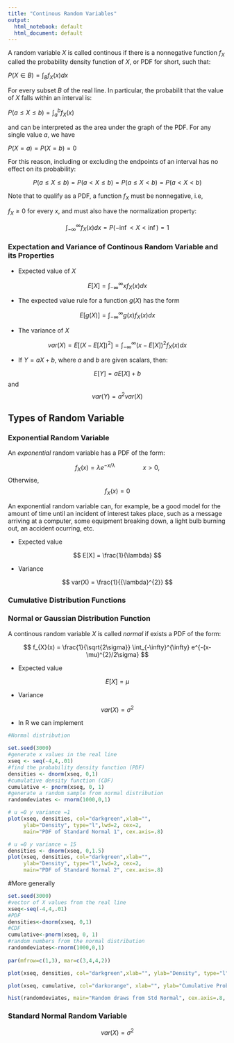 ```yaml
---
title: "Continous Random Variables"
output:
  html_notebook: default
  html_document: default
---
```


A random variable $X$ is called continous if there is a nonnegative function $f_{X}$ called the probability density function of $X$, or PDF for short, such that:

$P(X \in  B ) = \int_{B} f_{X}(x)dx$

For every subset $B$ of the real line. In particular, the probabilit that the value of $X$ falls within an interval is:

$P(a \leq X \leq b ) = \int_{a}^{b} f_{X}(x)$ 

and can be interpreted as the area under the graph of the PDF. For any single value $a$, we have 

$P(X=a)=P(X=b)=0$

For this reason, including or excluding the endpoints of an interval has no effect on its probability:

$$P(a \leq X \leq b ) =  P(a < X \leq b ) = P(a \leq X < b ) = P(a< X < b )$$ 

Note that to qualify as a PDF, a function $f_{X}$ must be nonnegative, i.e,

$f_{X} \geq 0$ for every $x$, and must also have the normalization property:


$$\int_{-\infty}^{\infty} f_{X}(x)dx = P(-\inf<X<\inf)=1$$ 


### Expectation and Variance of Continous Random Variable and its Properties


- Expected value of $X$

$$E[X]=\int_{-\infty}^{\infty}xf_{X}(x)dx$$


- The expected value rule for a function $g(X)$ has the form

$$E[g(X)] = \int_{-\infty}^{\infty} g(x)f_{X}(x)dx$$

- The variance of $X$

$$var(X)=E[(X-E[X])^2] = \int_{-\infty}^{\infty}(x-E[X])^{2}f_{X}(x)dx$$ 

- If $Y=aX+b$, where $a$ and $b$ are given scalars, then:

$$E[Y] = aE[X] + b$$ and $$var(Y)= a^{2}var(X)$$

## Types of Random Variable

### Exponential Random Variable

An *exponential* random variable has a PDF of the form:

$$
f_{X}(x) = {\lambda}e^{- x/ \lambda}\qquad \qquad x > 0,
$$
Otherwise, $$f_{X}(x)=0$$

An exponential random variable can, for example, be a good model for the amount of time until an incident of interest takes place, such as a message arriving at a computer, some equipment breaking down, a light bulb burning out, an accident ocurring, etc.

- Expected value

$$  
E[X] = \frac{1}{\lambda}
$$

- Variance

$$
var(X) = \frac{1}{{\lambda}^{2}}
$$


### Cumulative Distribution Functions



### Normal or Gaussian Distribution Function

A continous random variable $X$ is called *normal* if exists a PDF of the form:

$$
f_{X}(x) = \frac{1}{\sqrt{2\sigma}} \int_{-\infty}^{\infty} e^{-(x-\mu)^{2}/2\sigma} 
$$

- Expected value

$$
E[X] = \mu
$$

- Variance

$$
var(X) = {\sigma}^{2}
$$

- In R we can implement

```r
#Normal distribution

set.seed(3000)
#generate x values in the real line
xseq <- seq(-4,4,.01)
#find the probability density function (PDF)
densities <- dnorm(xseq, 0,1)
#cumulative density function (CDF)
cumulative <- pnorm(xseq, 0, 1)
#generate a random sample from normal distribution
randomdeviates <- rnorm(1000,0,1)

# u =0 y variance =1
plot(xseq, densities, col="darkgreen",xlab="", 
     ylab="Density", type="l",lwd=2, cex=2, 
     main="PDF of Standard Normal 1", cex.axis=.8)

# u =0 y variance = 15
densities <- dnorm(xseq, 0,1.5)
plot(xseq, densities, col="darkgreen",xlab="", 
     ylab="Density", type="l",lwd=2, cex=2, 
     main="PDF of Standard Normal 2", cex.axis=.8)

```

#More generally

```r
set.seed(3000)
#vector of X values from the real line
xseq<-seq(-4,4,.01)
#PDF
densities<-dnorm(xseq, 0,1)
#CDF
cumulative<-pnorm(xseq, 0, 1)
#random numbers from the normal distribution
randomdeviates<-rnorm(1000,0,1)
 
par(mfrow=c(1,3), mar=c(3,4,4,2))

plot(xseq, densities, col="darkgreen",xlab="", ylab="Density", type="l",lwd=2, cex=2, main="PDF of Standard Normal", cex.axis=.8)

plot(xseq, cumulative, col="darkorange", xlab="", ylab="Cumulative Probability",type="l",lwd=2, cex=2, main="CDF of Standard Normal", cex.axis=.8)

hist(randomdeviates, main="Random draws from Std Normal", cex.axis=.8, xlim=c(-4,4))
```




### Standard Normal Random Variable


$$
var(X) = {\sigma}^{2}
$$


